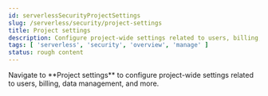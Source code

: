 ```yaml
---
id: serverlessSecurityProjectSettings
slug: /serverless/security/project-settings
title: Project settings
description: Configure project-wide settings related to users, billing, data management, and more.
tags: [ 'serverless', 'security', 'overview', 'manage' ]
status: rough content
---
```


<DocBadge template="technical preview" />
Navigate to **Project settings** to configure project-wide settings related to users, billing, data management, and more.
